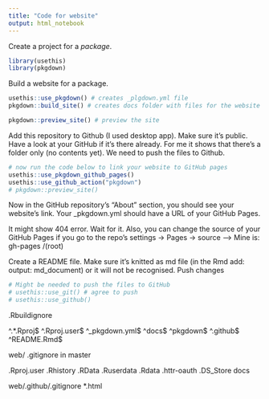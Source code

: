 ```yaml
---
title: "Code for website"
output: html_notebook
---
```


Create a project for a *package*.

```r
library(usethis)
library(pkgdown)
```


Build a website for a package.
```r
usethis::use_pkgdown() # creates _plgdown.yml file
pkgdown::build_site() # creates docs folder with files for the website

pkgdown::preview_site() # preview the site
```

Add this repository to Github (I used desktop app). Make sure it's public.
Have a look at your GitHub if it's there already. For me it shows that there's a folder only (no contents yet). We need to push the files to Github.

```r
# now run the code below to link your website to GitHub pages
usethis::use_pkgdown_github_pages()
usethis::use_github_action("pkgdown") 
# pkgdown::preview_site()
```

Now in the GitHub repository's "About" section, you should see your website's link. Your _pkgdown.yml should have a URL of your GitHub Pages.


It might show 404 error. Wait for it. Also, you can change the source of your GitHub Pages if you go to the repo's settings -> Pages -> source
--> Mine is: gh-pages /(root)

Create a README file. Make sure it's knitted as md file (in the Rmd add: output: md_document) or it will not be recognised. Push changes


```r
# Might be needed to push the files to GitHub
# usethis::use_git() # agree to push
# usethis::use_github()
```


.Rbuildignore

^.*\.Rproj$
^\.Rproj\.user$
^_pkgdown\.yml$
^docs$
^pkgdown$
^\.github$
^README\.Rmd$


web/ .gitignore   in master

.Rproj.user
.Rhistory
.RData
.Ruserdata
.Rdata
.httr-oauth
.DS_Store
docs



web/.github/.gitignore 
*.html



 
 



